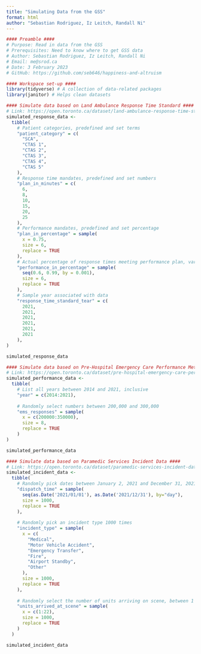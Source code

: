 ```yaml
---
title: "Simulating Data from the GSS"
format: html
author: "Sebastian Rodriguez, Iz Leitch, Randall Ni"
---
```

```r
#### Preamble ####
# Purpose: Read in data from the GSS
# Prerequisites: Need to know where to get GSS data
# Author: Sebastian Rodriguez, Iz Leitch, Randall Ni
# Email: me@srod.ca
# Date: 3 February 2023
# GitHub: https://github.com/seb646/happiness-and-altruism

#### Workspace set-up ####
library(tidyverse) # A collection of data-related packages
library(janitor) # Helps clean datasets
```

```r
#### Simulate data based on Land Ambulance Response Time Standard ####
# Link: https://open.toronto.ca/dataset/land-ambulance-response-time-standard 
simulated_response_data <-
  tibble(
    # Patient categories, predefined and set terms
    "patient_category" = c(
      "SCA", 
      "CTAS 1",
      "CTAS 2",
      "CTAS 3",
      "CTAS 4",
      "CTAS 5"
    ),
    # Response time mandates, predefined and set numbers
    "plan_in_minutes" = c(
      6, 
      8,
      10,
      15,
      20,
      25
    ),
    # Performance mandates, predefined and set percentage
    "plan_in_percentage" = sample(
      x = 0.75,
      size = 6,
      replace = TRUE
    ),
    # Actual percentage of response times meeting performance plan, varying between 60% and 99%
    "performance_in_percentage" = sample(
      seq(0.6, 0.99, by = 0.001),
      size = 6,
      replace = TRUE
    ),
    # Sample year associated with data
    "response_time_standard_tear" = c(
      2021, 
      2021,
      2021,
      2021,
      2021,
      2021
    ),
)

simulated_response_data
```

```r
#### Simulate data based on Pre-Hospital Emergency Care Performance Metrics ####
# Link: https://open.toronto.ca/dataset/pre-hospital-emergency-care-performance-metrics
simulated_performance_data <-
  tibble(
    # List all years between 2014 and 2021, inclusive
    "year" = c(2014:2021),
    
    # Randomly select numbers between 200,000 and 300,000
    "ems_responses" = sample(
      x = c(200000:350000),
      size = 8,
      replace = TRUE
    )
)

simulated_performance_data
```

```r
#### Simulate data based on Paramedic Services Incident Data ####
# Link: https://open.toronto.ca/dataset/paramedic-services-incident-data
simulated_incident_data <-
  tibble(
    # Randomly pick dates between January 2, 2021 and December 31, 2021
    "dispatch_time" = sample(
      seq(as.Date('2021/01/01'), as.Date('2021/12/31'), by="day"), 
      size = 1000,
      replace = TRUE
    ),
    
    # Randomly pick an incident type 1000 times
    "incident_type" = sample(
      x = c(
        "Medical",
        "Motor Vehicle Accident",
        "Emergency Transfer",
        "Fire",
        "Airport Standby",
        "Other"
      ),
      size = 1000,
      replace = TRUE
    ),
    
    # Randomly select the number of units arriving on scene, between 1 and 22
    "units_arrived_at_scene" = sample(
      x = c(1:22),
      size = 1000,
      replace = TRUE
    )
  )

simulated_incident_data
```